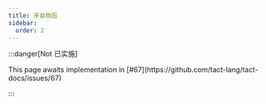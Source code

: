 ```yaml
---
title: 来自稳固
sidebar:
  order: 2
---
```


:::danger[Not 已实施]

<Callout emoji="🚨">
  This page awaits implementation in [#67](https://github.com/tact-lang/tact-docs/issues/67)
</Callout>

:::
